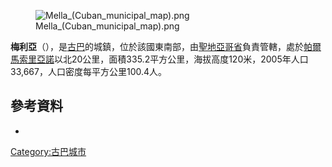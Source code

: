 [[Image:Mella_(Cuban_municipal_map).png|right]]

{{Coord|20|22|10|N|75|54|40|W|display=title}}

'''梅利亞'''（{{lang-es|Mella}}），是[[古巴|古巴]]的城鎮，位於該國東南部，由[[聖地亞哥省_(古巴)|聖地亞哥省]]負責管轄，處於[[帕爾馬索里亞諾|帕爾馬索里亞諾]]以北20公里，面積335.2平方公里，海拔高度120米，2005年人口33,667，人口密度每平方公里100.4人。

==參考資料==
*{{Cite web|url=http://www.santiago.cu/nuestrostgo/Municipio/2.htm |title=Municipalities of Santiago de Cuba |author=Santiago.cu |year=2006 |accessdate=2007-10-05 |language=es |deadurl=yes |archiveurl=https://web.archive.org/web/20071215121200/http://www.santiago.cu/nuestrostgo/Municipio/2.htm |archivedate=2007-12-15 }}

{{Cuba-geo-stub}}
[[Category:古巴城市|Category:古巴城市]]